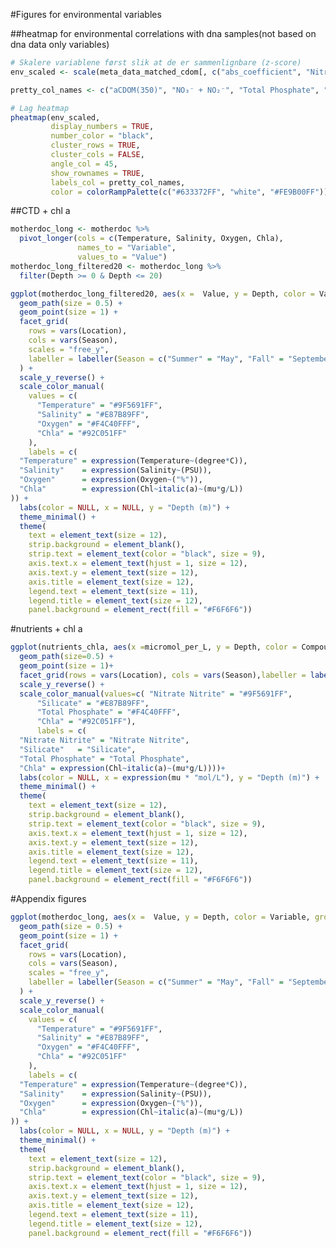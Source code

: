 #Figures for environmental variables

##heatmap for environmental correlations with dna samples(not based on dna data only variables)
```{r}
# Skalere variablene først slik at de er sammenlignbare (z-score)
env_scaled <- scale(meta_data_matched_cdom[, c("abs_coefficient", "Nitrate_Nitrite", "Total_Phosphate","Silicate","Salinity", "Temperature")])
```

```{r}
pretty_col_names <- c("aCDOM(350)", "NO₃⁻ + NO₂⁻", "Total Phosphate", "Silicate", "Salinity", "Temperature")
```

```{r}
# Lag heatmap
pheatmap(env_scaled,
         display_numbers = TRUE,
         number_color = "black",
         cluster_rows = TRUE,
         cluster_cols = FALSE,
         angle_col = 45,
         show_rownames = TRUE,
         labels_col = pretty_col_names, 
         color = colorRampPalette(c("#633372FF", "white", "#FE9B00FF"))(50))

```

##CTD + chl a
```{r}
motherdoc_long <- motherdoc %>%
  pivot_longer(cols = c(Temperature, Salinity, Oxygen, Chla),
               names_to = "Variable",
               values_to = "Value")
motherdoc_long_filtered20 <- motherdoc_long %>%
  filter(Depth >= 0 & Depth <= 20)
```
```{r}
ggplot(motherdoc_long_filtered20, aes(x =  Value, y = Depth, color = Variable, group = interaction(Variable))) +
  geom_path(size = 0.5) +
  geom_point(size = 1) +
  facet_grid(
    rows = vars(Location), 
    cols = vars(Season), 
    scales = "free_y",
    labeller = labeller(Season = c("Summer" = "May", "Fall" = "September", "Winter" = "December"))
  ) +
  scale_y_reverse() +
  scale_color_manual(
    values = c(
      "Temperature" = "#9F5691FF",
      "Salinity" = "#E87B89FF",
      "Oxygen" = "#F4C40FFF",
      "Chla" = "#92C051FF"
    ),
    labels = c(
  "Temperature" = expression(Temperature~(degree*C)),
  "Salinity"    = expression(Salinity~(PSU)),
  "Oxygen"      = expression(Oxygen~("%")),
  "Chla"        = expression(Chl~italic(a)~(mu*g/L))
)) +
  labs(color = NULL, x = NULL, y = "Depth (m)") +
  theme_minimal() +
  theme(
    text = element_text(size = 12),
    strip.background = element_blank(),
    strip.text = element_text(color = "black", size = 9),
    axis.text.x = element_text(hjust = 1, size = 12),
    axis.text.y = element_text(size = 12),
    axis.title = element_text(size = 12),
    legend.text = element_text(size = 11),
    legend.title = element_text(size = 12), 
    panel.background = element_rect(fill = "#F6F6F6"))
```
#nutrients + chl a
```{r}
ggplot(nutrients_chla, aes(x =micromol_per_L, y = Depth, color = Compound, group = interaction(Location,Compound))) +
  geom_path(size=0.5) +
  geom_point(size = 1)+
  facet_grid(rows = vars(Location), cols = vars(Season),labeller = labeller(Season = c("Summer"="May", "Fall"="September", "Winter"="December"))) +
  scale_y_reverse() +
  scale_color_manual(values=c( "Nitrate Nitrite" = "#9F5691FF",
      "Silicate" = "#E87B89FF",
      "Total Phosphate" = "#F4C40FFF",
      "Chla" = "#92C051FF"), 
      labels = c(
  "Nitrate Nitrite" = "Nitrate Nitrite",
  "Silicate"   = "Silicate",
  "Total Phosphate" = "Total Phosphate",
  "Chla" = expression(Chl~italic(a)~(mu*g/L))))+
  labs(color = NULL, x = expression(mu * "mol/L"), y = "Depth (m)") +
  theme_minimal() +
  theme(
    text = element_text(size = 12),
    strip.background = element_blank(),
    strip.text = element_text(color = "black", size = 9),
    axis.text.x = element_text(hjust = 1, size = 12),
    axis.text.y = element_text(size = 12),
    axis.title = element_text(size = 12),
    legend.text = element_text(size = 11),
    legend.title = element_text(size = 12), 
    panel.background = element_rect(fill = "#F6F6F6"))

```
#Appendix figures
```{r}
ggplot(motherdoc_long, aes(x =  Value, y = Depth, color = Variable, group = interaction(Location, Season, Variable, Date))) +
  geom_path(size = 0.5) +
  geom_point(size = 1) +
  facet_grid(
    rows = vars(Location), 
    cols = vars(Season), 
    scales = "free_y",
    labeller = labeller(Season = c("Summer" = "May", "Fall" = "September", "Winter" = "December"))
  ) +
  scale_y_reverse() +
  scale_color_manual(
    values = c(
      "Temperature" = "#9F5691FF",
      "Salinity" = "#E87B89FF",
      "Oxygen" = "#F4C40FFF",
      "Chla" = "#92C051FF"
    ),
    labels = c(
  "Temperature" = expression(Temperature~(degree*C)),
  "Salinity"    = expression(Salinity~(PSU)),
  "Oxygen"      = expression(Oxygen~("%")),
  "Chla"        = expression(Chl~italic(a)~(mu*g/L))
)) +
  labs(color = NULL, x = NULL, y = "Depth (m)") +
  theme_minimal() +
  theme(
    text = element_text(size = 12),
    strip.background = element_blank(),
    strip.text = element_text(color = "black", size = 9),
    axis.text.x = element_text(hjust = 1, size = 12),
    axis.text.y = element_text(size = 12),
    axis.title = element_text(size = 12),
    legend.text = element_text(size = 11),
    legend.title = element_text(size = 12), 
    panel.background = element_rect(fill = "#F6F6F6"))
```

